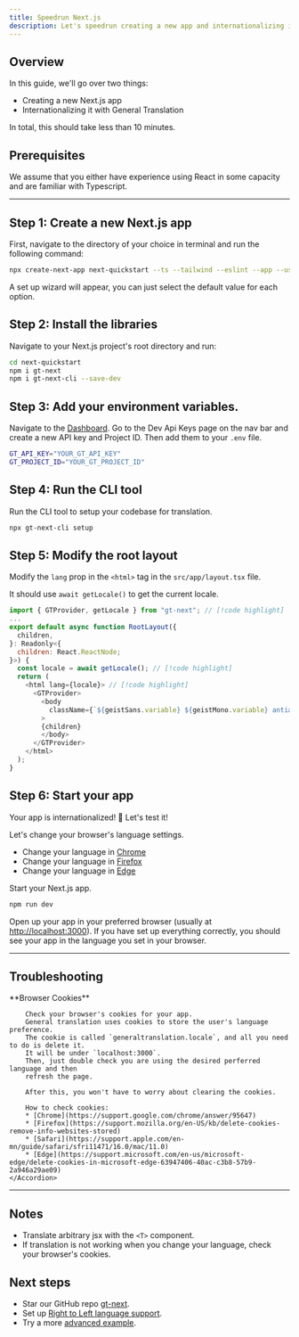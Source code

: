 ```yaml
---
title: Speedrun Next.js
description: Let's speedrun creating a new app and internationalizing it with GT.
---
```


## Overview

In this guide, we'll go over two things:
 - Creating a new Next.js app
 - Internationalizing it with General Translation

In total, this should take less than 10 minutes.


## Prerequisites

We assume that you either have experience using React in some capacity and are familiar with Typescript.

---

## Step 1: Create a new Next.js app

First, navigate to the directory of your choice in terminal and run the following command:

```bash copy
npx create-next-app next-quickstart --ts --tailwind --eslint --app --use-npm --src-dir
```

A set up wizard will appear, you can just select the default value for each option.


## Step 2: Install the libraries

Navigate to your Next.js project's root directory and run:

```bash copy
cd next-quickstart
npm i gt-next
npm i gt-next-cli --save-dev
```

## Step 3: Add your environment variables.

Navigate to the [Dashboard](https://generaltranslation.com/en-US/signin).
Go to the Dev Api Keys page on the nav bar and create a new API key and Project ID.
Then add them to your `.env` file.

```bash copy
GT_API_KEY="YOUR_GT_API_KEY"
GT_PROJECT_ID="YOUR_GT_PROJECT_ID"
```

## Step 4: Run the CLI tool

Run the CLI tool to setup your codebase for translation.

```bash copy
npx gt-next-cli setup
```

## Step 5: Modify the root layout

Modify the `lang` prop in the `<html>` tag in the `src/app/layout.tsx` file.

It should use `await getLocale()` to get the current locale.

```javascript title="src/app/layout.tsx" copy
import { GTProvider, getLocale } from "gt-next"; // [!code highlight]
...
export default async function RootLayout({
  children,
}: Readonly<{
  children: React.ReactNode;
}>) {
  const locale = await getLocale(); // [!code highlight]
  return (
    <html lang={locale}> // [!code highlight]
      <GTProvider>
        <body
          className={`${geistSans.variable} ${geistMono.variable} antialiased`}
        >
        {children}
        </body>
      </GTProvider>
    </html>
  );
}
```


## Step 6: Start your app

Your app is internationalized! 🎉
Let's test it!


Let's change your browser's language settings.
 * Change your language in [Chrome](https://support.google.com/chrome/answer/173424)
 * Change your language in [Firefox](https://support.mozilla.org/en-US/kb/use-firefox-another-language)
 * Change your language in [Edge](https://support.microsoft.com/en-us/microsoft-edge/use-microsoft-edge-in-another-language-4da8b5e0-11ce-7ea4-81d7-4e332eec551f)

Start your Next.js app.
```bash copy
npm run dev
```

Open up your app in your preferred browser (usually at [http://localhost:3000](http://localhost:3000)).
If you have set up everything correctly, you should see your app in the language you set in your browser.

---

## Troubleshooting
<Accordions>
    <Accordion title="My app's language is not changing, even though I've changed my browser's language.">
        **Browser Cookies**

        Check your browser's cookies for your app.
        General translation uses cookies to store the user's language preference.
        The cookie is called `generaltranslation.locale`, and all you need to do is delete it.
        It will be under `localhost:3000`.
        Then, just double check you are using the desired perferred language and then
        refresh the page.

        After this, you won't have to worry about clearing the cookies.

        How to check cookies:
        * [Chrome](https://support.google.com/chrome/answer/95647)
        * [Firefox](https://support.mozilla.org/en-US/kb/delete-cookies-remove-info-websites-stored)
        * [Safari](https://support.apple.com/en-mn/guide/safari/sfri11471/16.0/mac/11.0)
        * [Edge](https://support.microsoft.com/en-us/microsoft-edge/delete-cookies-in-microsoft-edge-63947406-40ac-c3b8-57b9-2a946a29ae09)
    </Accordion>
</Accordions>

---

## Notes
 * Translate arbitrary jsx with the `<T>` component.
 * If translation is not working when you change your language, check your browser's cookies.

## Next steps
 * Star our GitHub repo [gt-next](https://github.com/General-Translation/gt-next).
 * Set up [Right to Left language support](https://generaltranslation.com/docs/next/guides/rtl).
 * Try a more [advanced example](/docs/next/tutorials/examples/currency-converter/setup).